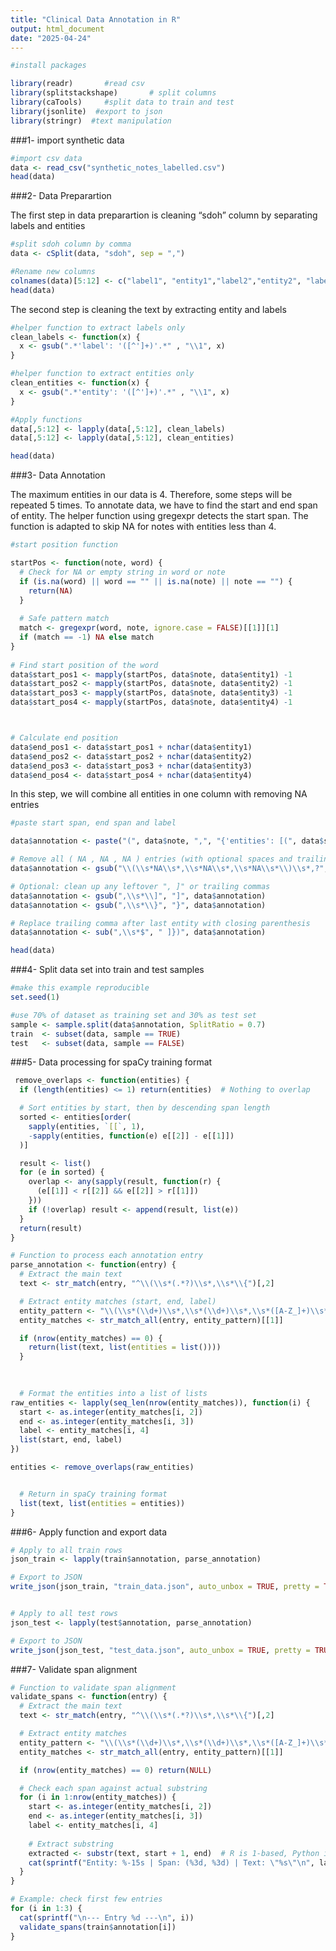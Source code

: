 ```yaml
---
title: "Clinical Data Annotation in R"
output: html_document
date: "2025-04-24"
---
```


```r
#install packages

library(readr)       #read csv
library(splitstackshape)       # split columns
library(caTools)     #split data to train and test
library(jsonlite)  #export to json
library(stringr)  #text manipulation
```

###1- import synthetic data

```r
#import csv data
data <- read_csv("synthetic_notes_labelled.csv")
head(data)
```

###2- Data Preparartion

The first step in data preparartion is cleaning "sdoh" column by separating labels and entities

```r
#split sdoh column by comma
data <- cSplit(data, "sdoh", sep = ",")

#Rename new columns
colnames(data)[5:12] <- c("label1", "entity1","label2","entity2", "label3", "entity3",  "label4", "entity4")
head(data)
```

The second step is cleaning the text by extracting entity and labels

```r
#helper function to extract labels only
clean_labels <- function(x) {
  x <- gsub(".*'label': '([^']+)'.*" , "\\1", x)
}

#helper function to extract entities only
clean_entities <- function(x) {
  x <- gsub(".*'entity': '([^']+)'.*" , "\\1", x)
}

#Apply functions
data[,5:12] <- lapply(data[,5:12], clean_labels)
data[,5:12] <- lapply(data[,5:12], clean_entities)

head(data)
```


###3- Data Annotation 

The maximum entities in our data is 4. Therefore, some steps will be repeated 5 times. To annotate data, we have to find the start and end span of entity. The helper function using gregexpr detects the start span. The function is adapted to skip NA for notes with entities less than 4.

```r
#start position function

startPos <- function(note, word) {
  # Check for NA or empty string in word or note
  if (is.na(word) || word == "" || is.na(note) || note == "") {
    return(NA)
  }
  
  # Safe pattern match
  match <- gregexpr(word, note, ignore.case = FALSE)[[1]][1]
  if (match == -1) NA else match
}
 
# Find start position of the word
data$start_pos1 <- mapply(startPos, data$note, data$entity1) -1
data$start_pos2 <- mapply(startPos, data$note, data$entity2) -1
data$start_pos3 <- mapply(startPos, data$note, data$entity3) -1
data$start_pos4 <- mapply(startPos, data$note, data$entity4) -1



# Calculate end position
data$end_pos1 <- data$start_pos1 + nchar(data$entity1) 
data$end_pos2 <- data$start_pos2 + nchar(data$entity2) 
data$end_pos3 <- data$start_pos3 + nchar(data$entity3) 
data$end_pos4 <- data$start_pos4 + nchar(data$entity4) 

```


In this step, we will combine all entities in one column with removing NA entries 


```r
#paste start span, end span and label

data$annotation <- paste("(", data$note, ",", "{'entities': [(", data$start_pos1, ",", data$end_pos1, ",", data$label1, ")",", (", data$start_pos2, ",", data$end_pos2, ",", data$label2, ")",", (", data$start_pos3, ",", data$end_pos3, ",", data$label3, ")", ", (", data$start_pos4, ",", data$end_pos4, ",", data$label4, ")" )

# Remove all ( NA , NA , NA ) entries (with optional spaces and trailing commas)
data$annotation <- gsub("\\(\\s*NA\\s*,\\s*NA\\s*,\\s*NA\\s*\\)\\s*,?", "", data$annotation)

# Optional: clean up any leftover ", ]" or trailing commas
data$annotation <- gsub(",\\s*\\]", "]", data$annotation)
data$annotation <- gsub(",\\s*\\}", "}", data$annotation)

# Replace trailing comma after last entity with closing parenthesis
data$annotation <- sub(",\\s*$", " ]})", data$annotation)

head(data)
```


###4- Split data set into train and test samples 


```r
#make this example reproducible
set.seed(1)

#use 70% of dataset as training set and 30% as test set
sample <- sample.split(data$annotation, SplitRatio = 0.7)
train  <- subset(data, sample == TRUE)
test   <- subset(data, sample == FALSE)
```


###5- Data processing for spaCy training format


```r
 remove_overlaps <- function(entities) {
  if (length(entities) <= 1) return(entities)  # Nothing to overlap

  # Sort entities by start, then by descending span length
  sorted <- entities[order(
    sapply(entities, `[[`, 1), 
    -sapply(entities, function(e) e[[2]] - e[[1]])
  )]

  result <- list()
  for (e in sorted) {
    overlap <- any(sapply(result, function(r) {
      (e[[1]] < r[[2]] && e[[2]] > r[[1]])
    }))
    if (!overlap) result <- append(result, list(e))
  }
  return(result)
}

# Function to process each annotation entry
parse_annotation <- function(entry) {
  # Extract the main text
  text <- str_match(entry, "^\\(\\s*(.*?)\\s*,\\s*\\{")[,2]

  # Extract entity matches (start, end, label)
  entity_pattern <- "\\(\\s*(\\d+)\\s*,\\s*(\\d+)\\s*,\\s*([A-Z_]+)\\s*\\)"
  entity_matches <- str_match_all(entry, entity_pattern)[[1]]

  if (nrow(entity_matches) == 0) {
    return(list(text, list(entities = list())))
  }

 
  
  # Format the entities into a list of lists
raw_entities <- lapply(seq_len(nrow(entity_matches)), function(i) {
  start <- as.integer(entity_matches[i, 2])
  end <- as.integer(entity_matches[i, 3])
  label <- entity_matches[i, 4]
  list(start, end, label)
})

entities <- remove_overlaps(raw_entities)


  # Return in spaCy training format
  list(text, list(entities = entities))
}

```


###6- Apply function and export data


```r
# Apply to all train rows
json_train <- lapply(train$annotation, parse_annotation)

# Export to JSON
write_json(json_train, "train_data.json", auto_unbox = TRUE, pretty = TRUE)


# Apply to all test rows
json_test <- lapply(test$annotation, parse_annotation)

# Export to JSON
write_json(json_test, "test_data.json", auto_unbox = TRUE, pretty = TRUE)
```

###7- Validate span alignment

```r

# Function to validate span alignment
validate_spans <- function(entry) {
  # Extract the main text
  text <- str_match(entry, "^\\(\\s*(.*?)\\s*,\\s*\\{")[,2]

  # Extract entity matches
  entity_pattern <- "\\(\\s*(\\d+)\\s*,\\s*(\\d+)\\s*,\\s*([A-Z_]+)\\s*\\)"
  entity_matches <- str_match_all(entry, entity_pattern)[[1]]

  if (nrow(entity_matches) == 0) return(NULL)

  # Check each span against actual substring
  for (i in 1:nrow(entity_matches)) {
    start <- as.integer(entity_matches[i, 2])
    end <- as.integer(entity_matches[i, 3])
    label <- entity_matches[i, 4]
    
    # Extract substring
    extracted <- substr(text, start + 1, end)  # R is 1-based, Python is 0-based
    cat(sprintf("Entity: %-15s | Span: (%3d, %3d) | Text: \"%s\"\n", label, start, end, extracted))
  }
}

# Example: check first few entries
for (i in 1:3) {
  cat(sprintf("\n--- Entry %d ---\n", i))
  validate_spans(train$annotation[i])
}

```

```r

```









